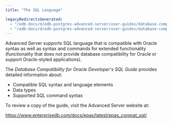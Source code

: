 ```yaml
---
title: "The SQL Language"

legacyRedirectsGenerated:
  - "/edb-docs/d/edb-postgres-advanced-server/user-guides/database-compatibility-for-oracle-developers-guide/13/the_sql_language.html"
  - "/edb-docs/d/edb-postgres-advanced-server/user-guides/database-compatibility-for-oracle-developers-guide/latest/the_sql_language.html"
---
```


<div id="the_sql_language" class="registered_link"></div>

Advanced Server supports SQL language that is compatible with Oracle syntax as well as syntax and commands for extended functionality (functionality that does not provide database compatibility for Oracle or support Oracle-styled applications).

The *Database Compatibility for Oracle Developer's SQL Guide* provides detailed information about:

-   Compatible SQL syntax and language elements
-   Data types
-   Supported SQL command syntax

To review a copy of the guide, visit the Advanced Server website at:

<https://www.enterprisedb.com/docs/epas/latest/epas_compat_sql/>

